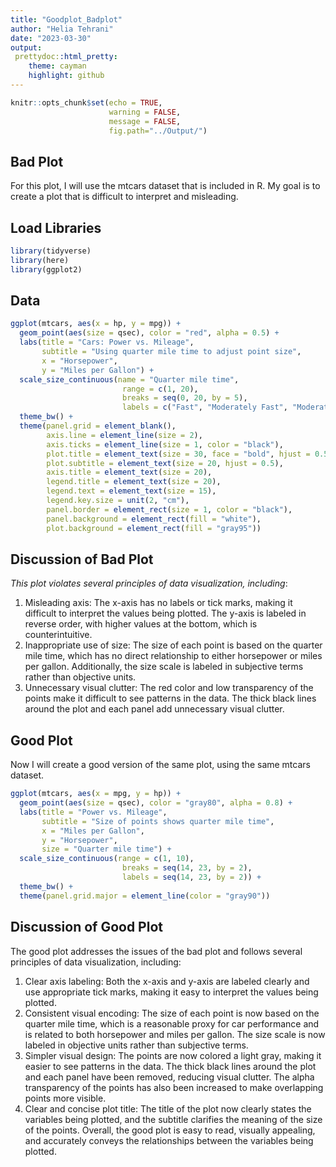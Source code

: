 ```yaml
---
title: "Goodplot_Badplot"
author: "Helia Tehrani"
date: "2023-03-30"
output:
 prettydoc::html_pretty:
    theme: cayman
    highlight: github 
---
```

```r
knitr::opts_chunk$set(echo = TRUE, 
                      warning = FALSE,
                      message = FALSE, 
                      fig.path="../Output/")
```

## Bad Plot 
For this plot, I will use the mtcars dataset that is included in R. My goal is to create a plot that is difficult to interpret and misleading.

## Load Libraries 
```r
library(tidyverse)
library(here)
library(ggplot2)
```

## Data
```r
ggplot(mtcars, aes(x = hp, y = mpg)) +
  geom_point(aes(size = qsec), color = "red", alpha = 0.5) +
  labs(title = "Cars: Power vs. Mileage",
       subtitle = "Using quarter mile time to adjust point size",
       x = "Horsepower",
       y = "Miles per Gallon") +
  scale_size_continuous(name = "Quarter mile time",
                         range = c(1, 20),
                         breaks = seq(0, 20, by = 5),
                         labels = c("Fast", "Moderately Fast", "Moderate", "Moderately Slow", "Slow")) +
  theme_bw() +
  theme(panel.grid = element_blank(),
        axis.line = element_line(size = 2),
        axis.ticks = element_line(size = 1, color = "black"),
        plot.title = element_text(size = 30, face = "bold", hjust = 0.5),
        plot.subtitle = element_text(size = 20, hjust = 0.5),
        axis.title = element_text(size = 20),
        legend.title = element_text(size = 20),
        legend.text = element_text(size = 15),
        legend.key.size = unit(2, "cm"),
        panel.border = element_rect(size = 1, color = "black"),
        panel.background = element_rect(fill = "white"),
        plot.background = element_rect(fill = "gray95"))

```

## Discussion of Bad Plot

*This plot violates several principles of data visualization, including*:

1.	Misleading axis: The x-axis has no labels or tick marks, making it difficult to interpret the values being plotted. The y-axis is labeled in reverse order, with higher values at the bottom, which is counterintuitive.
2.	Inappropriate use of size: The size of each point is based on the quarter mile time, which has no direct relationship to either horsepower or miles per gallon. Additionally, the size scale is labeled in subjective terms rather than objective units.
3.	Unnecessary visual clutter: The red color and low transparency of the points make it difficult to see patterns in the data. The thick black lines around the plot and each panel add unnecessary visual clutter.

## Good Plot
Now I will create a good version of the same plot, using the same mtcars dataset.

```r
ggplot(mtcars, aes(x = mpg, y = hp)) +
  geom_point(aes(size = qsec), color = "gray80", alpha = 0.8) +
  labs(title = "Power vs. Mileage",
       subtitle = "Size of points shows quarter mile time",
       x = "Miles per Gallon",
       y = "Horsepower",
       size = "Quarter mile time") +
  scale_size_continuous(range = c(1, 10),
                         breaks = seq(14, 23, by = 2),
                         labels = seq(14, 23, by = 2)) +
  theme_bw() +
  theme(panel.grid.major = element_line(color = "gray90"))

```

## Discussion of Good Plot
The good plot addresses the issues of the bad plot and follows several principles of data visualization, including:

1.	Clear axis labeling: Both the x-axis and y-axis are labeled clearly and use appropriate tick marks, making it easy to interpret the values being plotted.
2.	Consistent visual encoding: The size of each point is now based on the quarter mile time, which is a reasonable proxy for car performance and is related to both horsepower and miles per gallon. The size scale is now labeled in objective units rather than subjective terms.
3.	Simpler visual design: The points are now colored a light gray, making it easier to see patterns in the data. The thick black lines around the plot and each panel have been removed, reducing visual clutter. The alpha transparency of the points has also been increased to make overlapping points more visible.
4.	Clear and concise plot title: The title of the plot now clearly states the variables being plotted, and the subtitle clarifies the meaning of the size of the points.
Overall, the good plot is easy to read, visually appealing, and accurately conveys the relationships between the variables being plotted.

